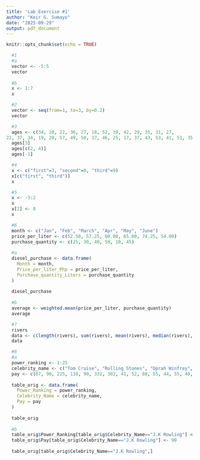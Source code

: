 ```yaml
---
title: 'Lab Exercise #1'
author: "Keir G. Sumayo"
date: "2025-09-29"
output: pdf_document
---
```


```r
knitr::opts_chunk$set(echo = TRUE)
```

```r
  #1
  #a
  vector <- -5:5
  vector
  
  #b
  x <- 1:7
  x
```

```r
  #2
  vector <- seq(from=1, to=3, by=0.2)
  vector
```

```r
  #3
  ages <- c(34, 28, 22, 36, 27, 18, 52, 39, 42, 29, 35, 31, 27,
22, 37, 34, 19, 20, 57, 49, 50, 37, 46, 25, 17, 37, 43, 53, 41, 51, 35, 24,33, 41, 53, 40, 18, 44, 38, 41, 48, 27, 39, 19, 30, 61, 54, 58, 26, 18)
  ages[3]
  ages[c(2, 4)]
  ages[-1]
```

```r
  #4
  x <- c("first"=3, "second"=0, "third"=9)
  x[c("first", "third")]
  x
```

```r
  #5
  x <- -3:2
  x
  x[2] <- 0
  x
```

```r
  #6
  month <- c("Jan", "Feb", "March", "Apr", "May", "June")
  price_per_liter <- c(52.50, 57.25, 60.00, 65.00, 74.25, 54.00)
  purchase_quantity <- c(25, 30, 40, 50, 10, 45)
  
  #a
  diesel_purchase <- data.frame(
    Month = month,
    Price_per_liter_Php = price_per_liter,
    Purchase_quantity_Liters = purchase_quantity
  )
  
  diesel_purchase
  
  #b
  average <- weighted.mean(price_per_liter, purchase_quantity)
  average
```

```r
  #7
  rivers
  data <- c(length(rivers), sum(rivers), mean(rivers), median(rivers), var(rivers), sd(rivers), min(rivers), max(rivers))
  data

```

```r
  #8
  #a
  power_ranking <- 1:25
  celebrity_name <- c("Tom Cruise", "Rolling Stones", "Oprah Winfrey", "U2", "Tiger Woods", "Steven Spielberg", "Howard Stern", "50 Cent", "Cast of the Sopranos", "Dan Brown", "Bruce Springsteen", "Donald Trump", "Muhammad Ali", "Paul McCartney", "George Lucas", "Elton John", "David Letterman", "Phil Michelson", "J.K Rowling", "Bradd Pitt", "Peter Jackson", "Dr. Phil McGraw", "Jay Lenon", "Celine Dion", "Kobe Bryant")
  pay <- c(67, 90, 225, 110, 90, 332, 302, 41, 52, 88, 55, 44, 55, 40, 233, 34, 40, 47, 75, 25, 39, 45, 32, 40, 31)
  
  table_orig <- data.frame(
    Power_Ranking = power_ranking,
    Celebrity_Name = celebrity_name,
    Pay = pay
  )
  
  table_orig
  
  #b
  table_orig$Power_Ranking[table_orig$Celebrity_Name=="J.K Rowling"] <- 15
  table_orig$Pay[table_orig$Celebrity_Name=="J.K Rowling"] <- 90
  
  table_orig[table_orig$Celebrity_Name=="J.K Rowling",]
```






